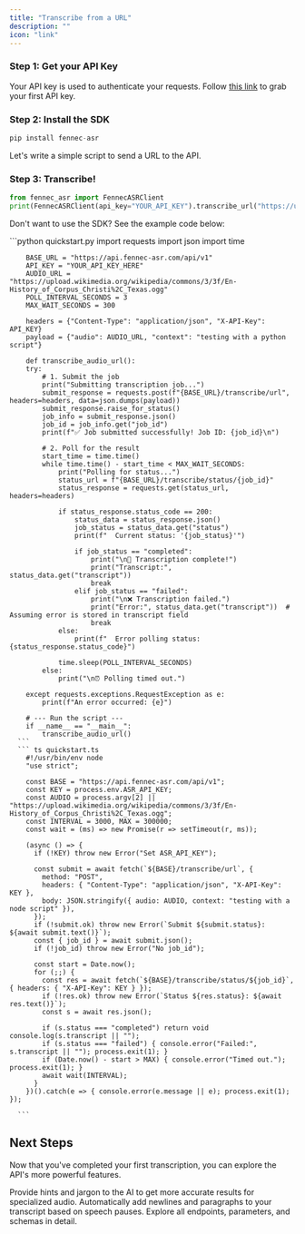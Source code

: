 ```yaml
---
title: "Transcribe from a URL"
description: ""
icon: "link"
---
```


### Step 1: Get your API Key

Your API key is used to authenticate your requests. Follow [this link](https://app.fennec-asr.com) to grab your first API key.

### Step 2: Install the SDK

```python
pip install fennec-asr
```

Let's write a simple script to send a URL to the API.

### Step 3: Transcribe!

```python
from fennec_asr import FennecASRClient
print(FennecASRClient(api_key="YOUR_API_KEY").transcribe_url("https://upload.wikimedia.org/wikipedia/commons/3/3f/En-History_of_Corpus_Christi%2C_Texas.ogg"))
```
Don't want to use the SDK? See the example code below:

<AccordionGroup>

  <Accordion icon="language" title="Example Code">
    <CodeGroup dropdown>
      ```python quickstart.py
        import requests
        import json
        import time

        BASE_URL = "https://api.fennec-asr.com/api/v1"
        API_KEY = "YOUR_API_KEY_HERE"
        AUDIO_URL = "https://upload.wikimedia.org/wikipedia/commons/3/3f/En-History_of_Corpus_Christi%2C_Texas.ogg"
        POLL_INTERVAL_SECONDS = 3
        MAX_WAIT_SECONDS = 300

        headers = {"Content-Type": "application/json", "X-API-Key": API_KEY}
        payload = {"audio": AUDIO_URL, "context": "testing with a python script"}

        def transcribe_audio_url():
        try:
            # 1. Submit the job
            print("Submitting transcription job...")
            submit_response = requests.post(f"{BASE_URL}/transcribe/url", headers=headers, data=json.dumps(payload))
            submit_response.raise_for_status()
            job_info = submit_response.json()
            job_id = job_info.get("job_id")
            print(f"✅ Job submitted successfully! Job ID: {job_id}\n")

            # 2. Poll for the result
            start_time = time.time()
            while time.time() - start_time < MAX_WAIT_SECONDS:
                print("Polling for status...")
                status_url = f"{BASE_URL}/transcribe/status/{job_id}"
                status_response = requests.get(status_url, headers=headers)

                if status_response.status_code == 200:
                    status_data = status_response.json()
                    job_status = status_data.get("status")
                    print(f"  Current status: '{job_status}'")

                    if job_status == "completed":
                        print("\n🎉 Transcription complete!")
                        print("Transcript:", status_data.get("transcript"))
                        break
                    elif job_status == "failed":
                        print("\n❌ Transcription failed.")
                        print("Error:", status_data.get("transcript"))  # Assuming error is stored in transcript field
                        break
                else:
                    print(f"  Error polling status: {status_response.status_code}")

                time.sleep(POLL_INTERVAL_SECONDS)
            else:
                print("\n⏰ Polling timed out.")

        except requests.exceptions.RequestException as e:
            print(f"An error occurred: {e}")

        # --- Run the script ---
        if __name__ == "__main__":
            transcribe_audio_url()
      ```
      ``` ts quickstart.ts
        #!/usr/bin/env node
        "use strict";

        const BASE = "https://api.fennec-asr.com/api/v1";
        const KEY = process.env.ASR_API_KEY;
        const AUDIO = process.argv[2] || "https://upload.wikimedia.org/wikipedia/commons/3/3f/En-History_of_Corpus_Christi%2C_Texas.ogg";
        const INTERVAL = 3000, MAX = 300000;
        const wait = (ms) => new Promise(r => setTimeout(r, ms));

        (async () => {
          if (!KEY) throw new Error("Set ASR_API_KEY");

          const submit = await fetch(`${BASE}/transcribe/url`, {
            method: "POST",
            headers: { "Content-Type": "application/json", "X-API-Key": KEY },
            body: JSON.stringify({ audio: AUDIO, context: "testing with a node script" }),
          });
          if (!submit.ok) throw new Error(`Submit ${submit.status}: ${await submit.text()}`);
          const { job_id } = await submit.json();
          if (!job_id) throw new Error("No job_id");

          const start = Date.now();
          for (;;) {
            const res = await fetch(`${BASE}/transcribe/status/${job_id}`, { headers: { "X-API-Key": KEY } });
            if (!res.ok) throw new Error(`Status ${res.status}: ${await res.text()}`);
            const s = await res.json();

            if (s.status === "completed") return void console.log(s.transcript || "");
            if (s.status === "failed") { console.error("Failed:", s.transcript || ""); process.exit(1); }
            if (Date.now() - start > MAX) { console.error("Timed out."); process.exit(1); }
            await wait(INTERVAL);
          }
        })().catch(e => { console.error(e.message || e); process.exit(1); });

      ```
   </CodeGroup>
  </Accordion>
</AccordionGroup>

## Next Steps

Now that you've completed your first transcription, you can explore the API's more powerful features.

<CardGroup cols={2}>

<Card title="Improve Accuracy with Context" icon="brain-circuit" href="/essentials/contextual-correction">
  Provide hints and jargon to the AI to get more accurate results for specialized audio.
</Card>

<Card title="Automatic Formatting" icon="align-left" href="/essentials/formatting">
  Automatically add newlines and paragraphs to your transcript based on speech pauses.
</Card>

<Card title="Full API Reference" icon="code" href="/api-reference/create-transcription-job">
  Explore all endpoints, parameters, and schemas in detail.
</Card>

</CardGroup>